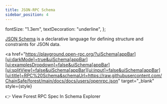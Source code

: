 ```yaml
---
title: JSON-RPC Schema
sidebar_position: 4
---
```


  fontSize: "1.3em",
  textDecoration: "underline",
};

[JSON Schema](https://json-schema.org/overview/what-is-jsonschema) is a declarative language for defining structure and constraints for JSON data.

<a
  href="https://playground.open-rpc.org/?uiSchema[appBar][ui:darkMode]=true&uiSchema[appBar][ui:examplesDropdown]=false&uiSchema[appBar][ui:splitView]=false&uiSchema[appBar][ui:input]=false&uiSchema[appBar][ui:title]=RPC%20Schema&schemaUrl=https://raw.githubusercontent.com/ChainSafe/forest/main/docs/docs/users/openrpc.json"
  target="_blank"
  style={style}
>
  👉 View Forest RPC Spec In Schema Explorer
</a>

